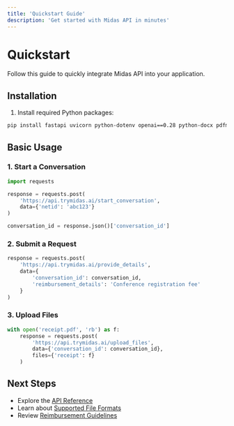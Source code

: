 ```yaml
---
title: 'Quickstart Guide'
description: 'Get started with Midas API in minutes'
---
```


# Quickstart

Follow this guide to quickly integrate Midas API into your application.

## Installation

1. Install required Python packages:

```bash
pip install fastapi uvicorn python-dotenv openai==0.28 python-docx pdfminer.six
```

## Basic Usage

### 1. Start a Conversation

```python
import requests

response = requests.post(
    'https://api.trymidas.ai/start_conversation',
    data={'netid': 'abc123'}
)

conversation_id = response.json()['conversation_id']
```

### 2. Submit a Request

```python
response = requests.post(
    'https://api.trymidas.ai/provide_details',
    data={
        'conversation_id': conversation_id,
        'reimbursement_details': 'Conference registration fee'
    }
)
```

### 3. Upload Files

```python
with open('receipt.pdf', 'rb') as f:
    response = requests.post(
        'https://api.trymidas.ai/upload_files',
        data={'conversation_id': conversation_id},
        files={'receipt': f}
    )
```

## Next Steps

- Explore the [API Reference](/api-reference/start-conversation)
- Learn about [Supported File Formats](/file-processing/supported-formats)
- Review [Reimbursement Guidelines](/guidelines/reimbursement)
